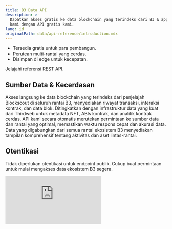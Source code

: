 ```yaml
---
title: B3 Data API
description: >-
  Dapatkan akses gratis ke data blockchain yang terindeks dari B3 & appchains
  kami dengan API gratis kami.
lang: id
originalPath: data/api-reference/introduction.mdx
---
```

- Tersedia gratis untuk para pembangun.
- Perutean multi-rantai yang cerdas.
- Disimpan di edge untuk kecepatan.


<Card href="/data/api-reference/blockscout/get-transactions" icon="database" horizontal arrow="true">
  Jelajahi referensi REST API.
</Card>

## Sumber Data & Kecerdasan

<Steps>
  <Step title="Integrasi Blockscout">
    Akses langsung ke data blockchain yang terindeks dari penjelajah Blockscout di seluruh rantai B3, menyediakan riwayat transaksi, interaksi kontrak, dan data blok.
  </Step>
  <Step title="Lapisan Data Thirdweb">
    Ditingkatkan dengan infrastruktur data yang kuat dari Thirdweb untuk metadata NFT, ABIs kontrak, dan analitik kontrak cerdas.
  </Step>
  <Step title="Perutean Cerdas">
    API kami secara otomatis merutekan permintaan ke sumber data dan rantai yang optimal, memastikan waktu respons cepat dan akurasi data.
  </Step>
  <Step title="Tampilan Ekosistem Terpadu">
    Data yang digabungkan dari semua rantai ekosistem B3 menyediakan tampilan komprehensif tentang aktivitas dan aset lintas-rantai.
  </Step>
</Steps>

## Otentikasi

Tidak diperlukan otentikasi untuk endpoint publik. Cukup buat permintaan untuk mulai mengakses data ekosistem B3 segera.

 <iframe
   className="w-full aspect-video rounded-xl"
    src="https://customer-gg6qs7nm5ue94t64.cloudflarestream.com/72fee22d318571083c28ae22503c75db/iframe?muted=true&loop=true&autoplay=true&poster=https%3A%2F%2Fcustomer-gg6qs7nm5ue94t64.cloudflarestream.com%2F72fee22d318571083c28ae22503c75db%2Fthumbnails%2Fthumbnail.jpg%3Ftime%3D%26height%3D600"
    title="B3 Data API"
    frameBorder="0"
  allow="accelerometer; autoplay; clipboard-write; encrypted-media; gyroscope; picture-in-picture"
  allowFullScreen
  ></iframe>
